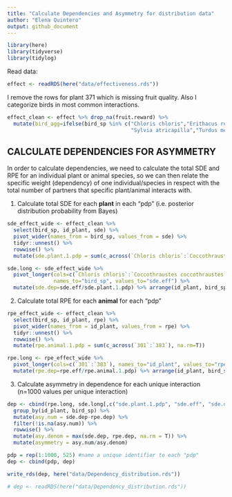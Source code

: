 ```yaml
---
title: "Calculate Dependencies and Asymmetry for distribution data"
author: "Elena Quintero"
output: github_document
---
```


```r
library(here)
library(tidyverse)
library(tidylog)
```

Read data:
```r
effect <- readRDS(here("data/effectiveness.rds"))
```

I remove the rows for plant 371 which is missing fruit quality.
Also I categorize birds in most common interactions.
```r
effect_clean <- effect %>% drop_na(fruit.reward) %>%
  mutate(bird_agg=ifelse(bird_sp %in% c("Chloris chloris","Erithacus rubecula","Sylvia melanocephala",
                                        "Sylvia atricapilla","Turdus merula"), bird_sp, "Other species")) 
```

## CALCULATE DEPENDENCIES FOR ASYMMETRY

In order to calculate dependencies, we need to calculate the total SDE and RPE for an individual plant or animal species, so we can then relate the specific weight (dependency) of one individual/species in respect with the total number of partners that specific plant/animal interacts with.

1. Calculate total SDE for each **plant** in each "pdp" (i.e. posterior distribution probability from Bayes)
```r
sde_effect_wide <- effect_clean %>%
  select(bird_sp, id_plant, sde) %>%
  pivot_wider(names_from = bird_sp, values_from = sde) %>%
  tidyr::unnest() %>%
  rowwise() %>%
  mutate(sde.plant.1.pdp = sum(c_across(`Chloris chloris`:`Coccothraustes coccothraustes`), na.rm=T)) #Calculate plant's total SDE summing SDE provided by each bird sp

sde.long <- sde_effect_wide %>%
  pivot_longer(cols=c(`Chloris chloris`:`Coccothraustes coccothraustes`),
               names_to="bird_sp", values_to="sde.eff") %>%
  mutate(sde.dep=sde.eff/sde.plant.1.pdp) %>% arrange(id_plant, bird_sp)
```

2. Calculate total RPE for each **animal** for each "pdp"
```r
rpe_effect_wide <- effect_clean %>%
  select(bird_sp, id_plant, rpe) %>%
  pivot_wider(names_from = id_plant, values_from = rpe) %>%
  tidyr::unnest() %>%
  rowwise() %>%
  mutate(rpe.animal.1.pdp = sum(c_across(`301`:`383`), na.rm=T))

rpe.long <- rpe_effect_wide %>%
  pivot_longer(cols=c(`301`:`383`), names_to="id_plant", values_to="rpe.eff") %>%
  mutate(rpe.dep=rpe.eff/rpe.animal.1.pdp) %>% arrange(id_plant, bird_sp)
```

3. Calculate asymmetry in dependence for each unique interaction (n=1000 values per unique interaction)
```r
dep <- cbind(rpe.long, sde.long[,c("sde.plant.1.pdp", "sde.eff", "sde.dep")]) %>%
  group_by(id_plant, bird_sp) %>%
  mutate(asy.num = sde.dep-rpe.dep) %>%
  filter(!is.na(asy.num)) %>%
  rowwise() %>%
  mutate(asy.denom = max(sde.dep, rpe.dep, na.rm = T)) %>%
  mutate(asymmetry = asy.num/asy.denom)

pdp = rep(1:1000, 525) #name a unique identifier to each "pdp" 
dep <- cbind(pdp, dep)

write_rds(dep, here("data/Dependency_distribution.rds"))

# dep <- readRDS(here("data/Dependency_distribution.rds"))
```


